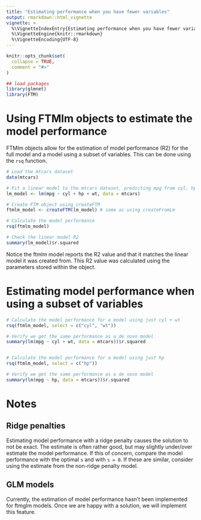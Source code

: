 ```yaml
---
title: "Estimating performance when you have fewer variables"
output: rmarkdown::html_vignette
vignette: >
  %\VignetteIndexEntry{Estimating performance when you have fewer variables}
  %\VignetteEngine{knitr::rmarkdown}
  %\VignetteEncoding{UTF-8}
---
```


```r
knitr::opts_chunk$set(
  collapse = TRUE,
  comment = "#>"
)
```

```r
## load packages
library(glmnet)
library(FTM)
```

# Using FTMlm objects to estimate the model performance
FTMlm objects allow for the estimation of model performance (R2) for the full model and a model using a subset of variables. This can be done using the `rsq` function.

```r
# Load the mtcars dataset
data(mtcars)

# Fit a linear model to the mtcars dataset, predicting mpg from cyl, hp, and wt
lm_model <- lm(mpg ~ cyl + hp + wt, data = mtcars)

# Create FTM object using createFTM
ftmlm_model <- createFTM(lm_model) # same as using createFromLm

# Calculate the model performance
rsq(ftmlm_model)

# Check the linear model R2
summary(lm_model)$r.squared
```

Notice the ftmlm model reports the R2 value and that it matches the linear model it was created from. This R2 value was calculated using the parameters stored within the object.

# Estimating model performance when using a subset of variables

```r
# Calculate the model performance for a model using just cyl + wt
rsq(ftmlm_model, select = c("cyl", "wt"))

# Verify we get the same performance as a de novo model
summary(lm(mpg ~ cyl + wt, data = mtcars))$r.squared


# Calculate the model performance for a model using just hp
rsq(ftmlm_model, select = c("hp"))

# Verify we get the same performance as a de novo model
summary(lm(mpg ~ hp, data = mtcars))$r.squared
```

# Notes

## Ridge penalties

Estimating model performance with a ridge penalty causes the solution to not be exact. The estimate is often rather good, but may slightly under/over estimate the model performance. If this of concern, compare the model performance with the optimal `s` and with `s = 0`. If these are similar, consider using the estimate from the non-ridge penalty model.

## GLM models

Currently, the estimation of model performance hasn't been implemented for ftmglm models. Once we are happy with a solution, we will implement this feature.
